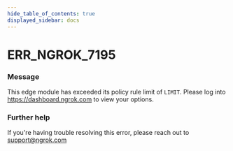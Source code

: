 ```yaml
---
hide_table_of_contents: true
displayed_sidebar: docs
---
```



# ERR_NGROK_7195

### Message

This edge module has exceeded its policy rule limit of `LIMIT`. Please log into https://dashboard.ngrok.com to view your options.

<ErrorDetails error="err_ngrok_7195" />

### Further help

If you're having trouble resolving this error, please reach out to [support@ngrok.com](mailto:support@ngrok.com?subject=Help%20with%20ERR_NGROK_7195)
